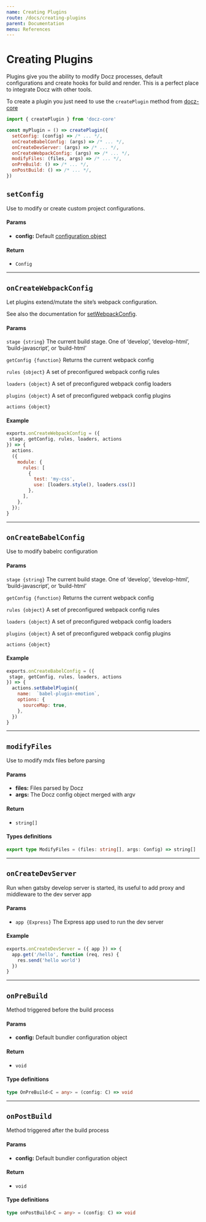 ```yaml
---
name: Creating Plugins
route: /docs/creating-plugins
parent: Documentation
menu: References
---
```


# Creating Plugins

Plugins give you the ability to modify Docz processes, default configurations and create hooks for build and render. This is a perfect place to integrate Docz with other tools.

To create a plugin you just need to use the `createPlugin` method from [docz-core](https://github.com/pedronauck/docz/tree/master/packages/docz-core)

```js
import { createPlugin } from 'docz-core'

const myPlugin = () => createPlugin({
  setConfig: (config) => /* ... */,
  onCreateBabelConfig: (args) => /* ... */,
  onCreateDevServer: (args) => /* ... */,
  onCreateWebpackConfig: (args) => /* ... */,
  modifyFiles: (files, args) => /* ... */,
  onPreBuild: () => /* ... */,
  onPostBuild: () => /* ... */,
})
```

## `setConfig`

Use to modify or create custom project configurations.

#### Params

- **config:** Default [configuration object](https://docz.site/docs/project-configuration)

#### Return

- `Config`

---

## `onCreateWebpackConfig`

Let plugins extend/mutate the site’s webpack configuration.

See also the documentation for [setWebpackConfig]().

#### Params

`stage {string}`
The current build stage. One of ‘develop’, ‘develop-html’, ‘build-javascript’, or ‘build-html’

`getConfig {function}`
Returns the current webpack config

`rules {object}`
A set of preconfigured webpack config rules

`loaders {object}`
A set of preconfigured webpack config loaders

`plugins {object}`
A set of preconfigured webpack config plugins

`actions {object}`

#### Example 

```js
exports.onCreateWebpackConfig = ({
 stage, getConfig, rules, loaders, actions
}) => {
  actions.
  ({
    module: {
      rules: [
        {
          test: 'my-css',
          use: [loaders.style(), loaders.css()]
        },
      ],
    },
  });
}
```

---

## `onCreateBabelConfig`

Use to modify babelrc configuration

#### Params

`stage {string}`
The current build stage. One of ‘develop’, ‘develop-html’, ‘build-javascript’, or ‘build-html’

`getConfig {function}`
Returns the current webpack config

`rules {object}`
A set of preconfigured webpack config rules

`loaders {object}`
A set of preconfigured webpack config loaders

`plugins {object}`
A set of preconfigured webpack config plugins

`actions {object}`

#### Example

```js
exports.onCreateBabelConfig = ({
 stage, getConfig, rules, loaders, actions
}) => {
  actions.setBabelPlugin({
    name:  `babel-plugin-emotion`,
    options: {
      sourceMap: true,
    },
  })
}
```

---

## `modifyFiles`

Use to modify mdx files before parsing

#### Params

- **files:** Files parsed by Docz
- **args:** The Docz config object merged with argv

#### Return

- `string[]`

#### Types definitions

```ts
export type ModifyFiles = (files: string[], args: Config) => string[]
```

---

## `onCreateDevServer`

Run when gatsby develop server is started, its useful to add proxy and middleware to the dev server app

#### Params

- `app {Express}`
The Express app used to run the dev server

#### Example

```js
exports.onCreateDevServer = ({ app }) => {
  app.get('/hello', function (req, res) {
    res.send('hello world')
  })
}
```

---

## `onPreBuild`

Method triggered before the build process

#### Params

- **config:** Default bundler configuration object

#### Return

- `void`

#### Type definitions

```ts
type OnPreBuild<C = any> = (config: C) => void
```

---

## `onPostBuild`

Method triggered after the build process

#### Params

- **config:** Default bundler configuration object

#### Return

- `void`

#### Type definitions

```ts
type onPostBuild<C = any> = (config: C) => void
```
